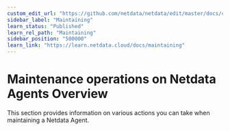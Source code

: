 ```yaml
---
custom_edit_url: "https://github.com/netdata/netdata/edit/master/docs/category-overview-pages/maintenance-operations-on-netdata-agents.md"
sidebar_label: "Maintaining"
learn_status: "Published"
learn_rel_path: "Maintaining"
sidebar_position: "500000"
learn_link: "https://learn.netdata.cloud/docs/maintaining"
---
```


# Maintenance operations on Netdata Agents Overview

This section provides information on various actions you can take when maintaining a Netdata Agent.
